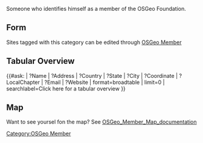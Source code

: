 <div class="description-box">Someone who identifies himself as a member of the OSGeo Foundation.</div>
==Form==
Sites tagged with this category can be edited through [[Has default form::OSGeo Member|OSGeo Member]]

==Tabular Overview==
{{#ask: [[Category:OSGeo Member]]| ?Name
| ?Address
| ?Country
| ?State
| ?City
| ?Coordinate
| ?LocalChapter
| ?Email
| ?Website
| format=broadtable
| limit=0
| searchlabel=Click here for a tabular overview
}}


==Map==
{{OSGeoMemberMap-ask}}

Want to see yoursel fon the map? See [[OSGeo_Member_Map_documentation]]